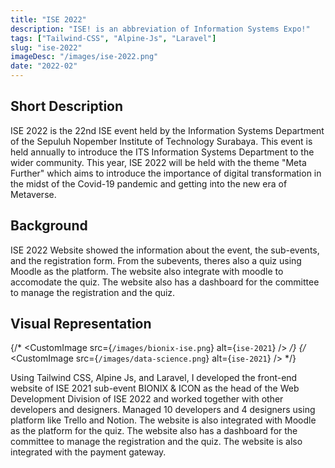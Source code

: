 ```yaml
---
title: "ISE 2022"
description: "ISE! is an abbreviation of Information Systems Expo!"
tags: ["Tailwind-CSS", "Alpine-Js", "Laravel"]
slug: "ise-2022"
imageDesc: "/images/ise-2022.png"
date: "2022-02"
---
```


## Short Description

ISE 2022 is the 22nd ISE event held by the Information Systems Department of the Sepuluh Nopember Institute of Technology Surabaya. This event is held annually to introduce the ITS Information Systems Department to the wider community. This year, ISE 2022 will be held with the theme "Meta Further" which aims to introduce the importance of digital transformation in the midst of the Covid-19 pandemic and getting into the new era of Metaverse.

## Background

ISE 2022 Website showed the information about the event, the sub-events, and the registration form. From the subevents, theres also a quiz using Moodle as the platform. The website also integrate with moodle to accomodate the quiz. The website also has a dashboard for the committee to manage the registration and the quiz.

## Visual Representation

{/* <CustomImage src={`/images/bionix-ise.png`} alt={`ise-2021`} /> */}
{/* <CustomImage src={`/images/data-science.png`} alt={`ise-2021`} /> */}

Using Tailwind CSS, Alpine Js, and Laravel, I developed the front-end website of ISE 2021 sub-event BIONIX & ICON as the head of the Web Development Division of ISE 2022 and worked together with other developers and designers. Managed 10 developers and 4 designers using platform like Trello and Notion. The website is also integrated with Moodle as the platform for the quiz. The website also has a dashboard for the committee to manage the registration and the quiz. The website is also integrated with the payment gateway.
